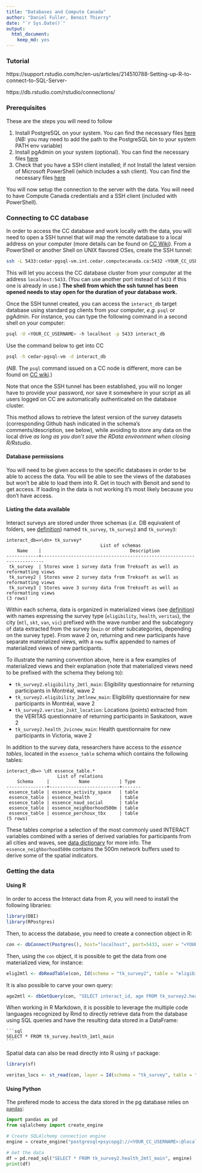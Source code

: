 ```yaml
---
title: "Databases and Compute Canada"
author: "Daniel Fuller, Benoit Thierry"
date: "`r Sys.Date()`"
output:
  html_document:
    keep_md: yes
---
```


### Tutorial

https://support.rstudio.com/hc/en-us/articles/214510788-Setting-up-R-to-connect-to-SQL-Server-

https://db.rstudio.com/rstudio/connections/

### Prerequisites

These are the steps you will need to follow

1. Install PostgreSQL on your system. You can find the necessary files [here](https://www.postgresql.org/download/) (_NB:_ you may need to add the path to the PostgreSQL bin to your system PATH env variable)
2. Install pgAdmin on your system (optional). You can find the necessary files [here](https://www.pgadmin.org/download/)
3. Check that you have a SSH client installed; if not Install the latest version of Microsoft PowerShell (which includes a ssh client). You can find the necessary files [here](https://learn.microsoft.com/en-us/powershell/scripting/install/installing-powershell)
  
You will now setup the connection to the server with the data. You will need to have Compute Canada credentials and a SSH client (included with PowerShell).

### Connecting to CC database

In order to access the CC database and work locally with the data, you will need to open a SSH tunnel that will map the remote database to a local address on your computer (more details can be found on [CC Wiki](https://docs.alliancecan.ca/wiki/SSH_tunnelling)). From a PowerShell or another Shell on UNIX flavored OSes, create the SSH tunnel:

```sh
ssh -L 5433:cedar-pgsql-vm.int.cedar.computecanada.ca:5432 <YOUR_CC_USERNAME>@cedar.computecanada.ca 
```

This will let you access the CC database cluster from your computer at the address `localhost:5433`. (You can use another port instead of `5433` if this one is already in use.) **The shell from which the ssh tunnel has been opened needs to stay open for the duration of your database work.**

Once the SSH tunnel created, you can access the `interact_db` target database using standard pg clients from your computer, _e.g._ `psql` or pgAdmin. For instance, you can type the following command in a second shell on your computer:

```sh
psql -U <YOUR_CC_USERNAME> -h localhost -p 5433 interact_db
```

Use the command below to get into CC 

```sh
psql -h cedar-pgsql-vm -d interact_db
```

(_NB._ The `psql` command issued on a CC node is different, more can be found on [CC wiki](https://docs.alliancecan.ca/wiki/Database_servers#Cedar_PostgreSQL_server).)


Note that once the SSH tunnel has been established, you will no longer have to provide your password, nor save it somewhere in your script as all users logged on CC are automatically authenticated on the database cluster.

This method allows to retrieve the latest version of the survey datasets (corresponding Github hash indicated in the schema's comments/description, see below), while avoiding to store any data on the local drive _as long as you don't save the RData environment when closing R/Rstudio_.

#### Database permissions

You will need to be given access to the specific databases in order to be able to access the data. You will be able to see the views of the databases but won't be able to load them into R. Get in touch with Benoit and send <YOUR_CC_USERNAME> to get access. If loading in the data is not working it's most likely because you don't have access. 

#### Listing the data available

Interact surveys are stored under three schemas (_i.e._ DB equivalent of folders, see [definition](https://www.postgresql.org/docs/16/glossary.html#GLOSSARY-SCHEMA)) named `tk_survey`, `tk_survey2` and `tk_survey3`:

```
interact_db=>\dn+ tk_survey*
                                   List of schemas
    Name    |                                 Description
------------+-----------------------------------------------------------------------
 tk_survey  | Stores wave 1 survey data from Treksoft as well as reformatting views
 tk_survey2 | Stores wave 2 survey data from Treksoft as well as reformatting views
 tk_survey3 | Stores wave 3 survey data from Treksoft as well as reformatting views
(3 rows)
```

Within each schema, data is organized in materialized views (see [definition](https://www.postgresql.org/docs/16/glossary.html#GLOSSARY-MATERIALIZED-VIEW)) with names expressing the survey type (`eligibility`, `health`, `veritas`), the city (`mtl`, `skt`, `van`, `vic`) prefixed with the wave number and the subcategory of data extracted from the survey (`main` or other subcategories, depending on the survey type). From wave 2 on, returning and new participants have separate materialized views, with a `new` suffix appended to names of materialized views of new participants.

To illustrate the naming convention above, here is a few examples of materialized views and their explanation (note that materialized views need to be prefixed with the schema they belong to):

- `tk_survey2.eligibility_2mtl_main`: Eligibility questionnaire for returning participants in Montréal, wave 2
- `tk_survey2.eligibility_2mtlnew_main`: Eligibility questionnaire for new participants in Montréal, wave 2
- `tk_survey2.veritas_2skt_location`: Locations (points) extracted from the VERITAS questionnaire of returning participants in Saskatoon, wave 2
- `tk_survey2.health_2vicnew_main`: Health questionnaire for new participants in Victoria, wave 2

In addition to the survey data, researchers have access to the _essence tables_, located in the `essence_table` schema which contains the following tables:

```
interact_db=> \dt essence_table.*
                   List of relations
    Schema     |           Name           | Type  
---------------+--------------------------+-------
 essence_table | essence_activity_space   | table 
 essence_table | essence_health           | table 
 essence_table | essence_naud_social      | table 
 essence_table | essence_neighborhood500m | table 
 essence_table | essence_perchoux_tbx     | table 
(5 rows)
```

These tables comprise a selection of the most commonly used INTERACT variables combined with a series of derived variables for participants from all cities and waves, see [data dictionary](https://teaminteract.ca/ressources/INTERACT_datadict.html#essence_title) for more info. The `essence_neighborhood500m` contains the 500m network buffers used to derive some of the spatial indicators.

### Getting the data

#### Using R

In order to access the Interact data from _R_, you will need to install the following libraries:

```r
library(DBI)
library(RPostgres) 
```    

Then, to access the database, you need to create a connection object in R:

```r
con <- dbConnect(Postgres(), host="localhost", port=5433, user = "<YOUR_CC_USERNAME>", dbname = "interact_db")
```

Then, using the `con` object, it is possible to get the data from one materialized view, for instance:

```r
elig2mtl <- dbReadTable(con, Id(schema = "tk_survey2", table = "eligibility_2mtl_main"))
```

It is also possible to carve your own query:

```r
age2mtl <- dbGetQuery(con, "SELECT interact_id, age FROM tk_survey2.health_2mtl_main UNION SELECT interact_id, age FROM tk_survey2.health_2mtlnew_main")
```

When working in R Markdown, it is possible to leverage the multiple code languages recognized by Rmd to directly retrieve data from the database using SQL queries and have the resulting data stored in a DataFrame:

````verbatim
```sql
SELECT * FROM tk_survey.health_1mtl_main
```
````

Spatial data can also be read directly into R using `sf` package:

```r
library(sf)

veritas_locs <- st_read(con, layer = Id(schema = "tk_survey", table = "veritas_1mtl_location"))
```

#### Using Python

The prefered mode to access the data stored in the pg database relies on [`pandas`](https://pandas.pydata.org/):

```python
import pandas as pd
from sqlalchemy import create_engine

# Create SQLAlchemy connection engine
engine = create_engine("postgresql+psycopg2://<YOUR_CC_USERNAME>:@localhost:5433/interact_db")

# Get the data
df = pd.read_sql("SELECT * FROM tk_survey2.health_2mtl_main", engine)
print(df)
```
